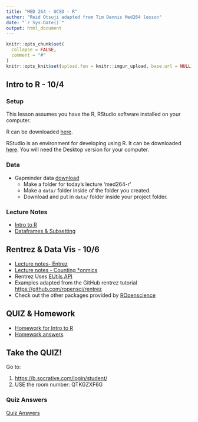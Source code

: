 ```yaml
---
title: "MED 264 - UCSD - R"
author: "Reid Otsuji adapted from Tim Dennis Med264 lesson"
date: "`r Sys.Date()`"
output: html_document
---
```


```r
knitr::opts_chunk$set(
  collapse = FALSE,
  comment = "#"
)
knitr::opts_knit$set(upload.fun = knitr::imgur_upload, base.url = NULL)  

```

## Intro to R - 10/4
### Setup

This lesson assumes you have the R, RStudio software installed on your computer.

R can be downloaded [here](https://cran.r-project.org/mirrors.html).

RStudio is an environment for developing using R.
It can be downloaded [here](https://www.rstudio.com/products/rstudio/download/).
You will need the Desktop version for your computer.

### Data 

* Gapminder data [download](gapminder-FiveYearData.csv)
  * Make a folder for today's lecture 'med264-r'
  * Make a `data/` folder inside of the folder you created.
  * Download and put in `data/` folder inside your project folder. 
  

### Lecture Notes 

* [Intro to R](r-intro.html)
* [Dataframes & Subsetting](data-frame-subsetting.html)


## Rentrez & Data Vis - 10/6

* [Lecture notes- Entrez](1_rentrez_episode.html)
* [Lecture notes - Counting *onmics](2_entrez_search.html)
* Rentrez Uses [EUtils API](http://www.ncbi.nlm.nih.gov/books/NBK25500/)
* Examples adapted from the GitHub rentrez tutorial <https://github.com/ropensci/rentrez>
* Check out the other packages provided by [ROpenscience](http://ropensci.org/)

## QUIZ & Homework


* [Homework for Intro to R](homework-into-r.html)
* [Homework answers](homework-solution.html)
  
## Take the QUIZ! 

Go to: 

1. <https://b.socrative.com/login/student/>
2. USE the room number: QTKGZXF6G

### Quiz Answers

[Quiz Answers](Question_10_06_2016__11_56_QZ_med264introtor.pdf)
